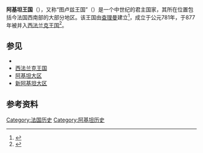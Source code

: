 {{Infobox former country
| native_name            = {{lang|fr|Royaume d'Aquitaine}}
| conventional_long_name = 阿基坦王国
| common_name            = 
| continent              = 欧洲
| region                 = 西欧
| country                = 法国
| era                    = [[中世纪|中世纪]]
| status                 = 
| status_text            = 
| government_type        = 君主制

<!-- Rise and fall, events, years and dates -->
| event_start            = 
| date_start             = 
| year_start             = 781年
| event_end              = 
| date_end               = 
| year_end               = 877年

<!-- Map & Capital -->
| image_map              = Aquitania Longnon 806.jpg
| image_map_alt          = 
| image_map_caption      = 阿基坦王国地图
| capital                = [[图卢兹|图卢兹]]

<!-- Motto, languages, religion, currency -->
| national_motto         = 
| national_anthem        = 
| common_languages       = [[古法兰克语|古法兰克语]]、{{link-fr|古奥克语|Ancien occitan}}
| religion               = [[罗马天主教|罗马天主教]]

}}

'''阿基坦王国'''（{{lang|fr|Royaume d'Aquitaine}}），又称“图卢兹王国”（{{lang|fr|Royaume de Toulouse}}）是一个中世纪的君主国家，其所在位置包括今法国西南部的大部分地区。该王国由[[查理曼|查理曼]]建立<ref>{{Cite web |url=https://www.lexilogos.com/provencal/felibrige.php?q=aquitani |title=存档副本 |access-date=2019-08-26 |archive-date=2021-02-13 |archive-url=https://web.archive.org/web/20210213191913/https://www.lexilogos.com/provencal/felibrige.php?q=aquitani |dead-url=no }}</ref>，成立于公元781年，于877年被并入[[西法兰克王国|西法兰克王国]]<ref>{{Cite web|url=http://oc.land.free.fr/pageroyaume.php|title=une Histoire de l'Aquitaine et du Sud-Ouest|accessdate=2019-08-26|author=oc.land.free.fr|language=fr|publisher=oc.land.free.fr|archive-date=2019-08-26|archive-url=https://web.archive.org/web/20190826203645/http://oc.land.free.fr/pageroyaume.php|dead-url=yes}}</ref>。

==参见==

* {{link-fr|阿基坦公国|Duché d'Aquitaine}}
* [[西法兰克王国|西法兰克王国]]
* [[阿基坦大区|阿基坦大区]]
* [[新阿基坦大区|新阿基坦大区]]

==参考资料==

[[Category:法国历史|Category:法国历史]]
[[Category:阿基坦历史|Category:阿基坦历史]]
